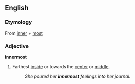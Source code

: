 ==English==
===Etymology===
From [[inner]] + [[most]]

===Adjective===
'''innermost'''
#Farthest [[inside]] or towards the [[center]] or [[middle]].
#:''She poured her '''innermost''' feelings into her journal.''